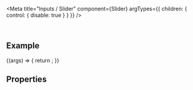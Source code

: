 
<Meta
  title="Inputs / Slider"
  component={Slider}
  argTypes={{
    children: { control: { disable: true } }
  }}
/>

<DocsHeader since="0.13.0" />

<br />

## Example

<Canvas>
  <Story name="Default">
    {(args) => {
      return <Slider {...args} />;
    }}
  </Story>
</Canvas>

## Properties

<ArgsTable story="." />

<Description />

<Footer />
